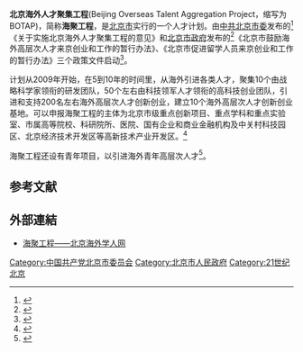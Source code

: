 {{refimprove|time=2018-11-05T13:11:54+00:00}}
'''北京海外人才聚集工程'''(Beijing Overseas Talent Aggregation Project，缩写为 BOTAP)，简称'''海聚工程'''，是[[北京市|北京市]]实行的一个人才计划。由[[中共北京市委|中共北京市委]]发布的<ref>{{cite journal en|quotes = 
|last = 
|first = 
|author = 
|coauthors = 
|date = 2009
|year = 
|month = 
|title =《北京实施海外人才聚集工程》
|journal = 神州学人
|volume = 
|issue = 2009年第6期
|pages =42-43
|publisher = 中国教育报刊社
|location = 北京市
|issn = 1002-6738
|pmid = 
|doi = 
|bibcode = 
|oclc =
|id = 
|url =http://www.cqvip.com/QK/80781X/200906/30509353.html
|language = Zh-hans
|format = 
|accessdate = 
|laysummary = 
|laysource = 
|laydate = 
|quote = 
}}</ref>《关于实施北京海外人才聚集工程的意见》和[[北京市人民政府|北京市政府]]发布的<ref>{{cite journal en|quotes = 
|last = 
|first = 
|author = 
|coauthors = 
|date = 2009
|year = 
|month = 
|title =《北京“筑巢引凤” 出台“办法”揽人才》
|journal = 留学生
|volume = 
|issue = 2009年第6期
|pages =21-23
|publisher = 欧美同学会（中国留学人员联谊会）
|location = 北京市
|issn = 1671-8739
|pmid = 
|doi = 
|bibcode = 
|oclc =
|id = 
|url =http://www.cqvip.com/QK/86263X/200906/30987039.html
|language = Zh-hans
|format = 
|accessdate = 
|laysummary = 
|laysource = 
|laydate = 
|quote = 
}}</ref>《北京市鼓励海外高层次人才来京创业和工作的暂行办法》、《北京市促进留学人员来京创业和工作的暂行办法》三个政策文件启动<ref>{{Cite web |url=http://finance.sina.com.cn/leadership/mroll/20150112/152221277814.shtml|title=北京“海聚工程”6年发展实录|accessdate=2020-01-10 |author=鲍烨童|date=2015-01-12 |work= |publisher=新浪网|quote = |language=Zh-hans }}</ref>。

计划从2009年开始，在5到10年的时间里，从海外引进各类人才，聚集10个由战略科学家领衔的研发团队，50个左右由科技领军人才领衔的高科技创业团队，引进和支持200名左右海外高层次人才创新创业，建立10个海外高层次人才创新创业基地。可以申报海聚工程的主体为北京市级重点创新项目、重点学科和重点实验室、市属高等院校、科研院所、医院、国有企业和商业金融机构及中关村科技园区、北京经济技术开发区等高新技术产业开发区。<ref>{{Cite web |url=http://www.1000plan.org/qrjh/channel/13 |title=北京海外人才聚集工程 |access-date=2015-02-15 |archive-url=https://web.archive.org/web/20150215021434/http://www.1000plan.org/qrjh/channel/13 |archive-date=2015-02-15 |dead-url=yes }}</ref>

海聚工程还设有青年项目，以引进海外青年高层次人才<ref>{{Cite web |url=http://www.8610hr.cn/docs/hjgc/2011-04-27/1306812564349.html |title=“海聚工程”青年项目工作细则 |accessdate=2015-02-15 |archive-date=2015-02-15 |archive-url=https://web.archive.org/web/20150215051146/http://www.8610hr.cn/docs/hjgc/2011-04-27/1306812564349.html |dead-url=no }}</ref>。

== 参考文献 ==
{{Reflist}}

== 外部連結 ==
* [https://web.archive.org/web/20150612152631/http://www.8610hr.cn/hj/hj_index.html 海聚工程——北京海外学人网]

[[Category:中国共产党北京市委员会|Category:中国共产党北京市委员会]]
[[Category:北京市人民政府|Category:北京市人民政府]]
[[Category:21世纪北京|Category:21世纪北京]]